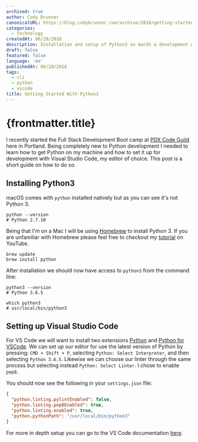 ```yaml
---
archived: true
author: Cody Brunner
canonicalURL: https://blog.codybrunner.com/archive/2018/getting-started-with-python3
categories:
  - technology
createdAt: 06/20/2018
description: Installation and setup of Python3 on macOS & development with Visual Studio Code.
draft: false
featured: false
language: 'en'
publishedAt: 06/20/2018
tags:
  - cli
  - python
  - vscode
title: Getting Started With Python3
---
```



# {frontmatter.title}

I recently started the Full Stack Development Boot camp at [PDX Code Guild](https://pdxcodeguild.com/) here in Portland. Being completely new to Python development I needed to learn how to get Python on my machine and how to set it up for development with Visual Studio Code, my editor of choice. This post is a short guide on how to do so.

## Installing Python3

macOS comes with `python` installed natively but as you can see it's not Python 3.

```shell
python --version
# Python 2.7.10
```

Being that I'm on a Mac I will be using [Homebrew](https://brew.sh/) to install Python 3. If you are unfamiliar with Homebrew please feel free to checkout my [tutorial](https://youtu.be/71LqoDuVMBw) on YouTube.

```shell
brew update
brew install python
```

After installation we should now have access to `python3` from the command line:

```shell
python3 --version
# Python 3.6.5

which python3
# usr/local/bin/python3
```

## Setting up Visual Studio Code

For VS Code we will want to install two extensions [Python](https://marketplace.visualstudio.com/items?itemName=ms-python.python#review-details) and [Python for VSCode](https://marketplace.visualstudio.com/items?itemName=tht13.python#review-details). We can set up our editor for use the latest version of Python by pressing: `CMD + Shift + P`, selecting `Python: Select Interpreter`, and then selecting `Python 3.6.5`. Likewise we can choose our linter through the same process but selecting instead `Python: Select Linter`. I chose to enable `pep8`.

You should now see the following in your `settings.json` file:

```json:settings.json
{
  "python.linting.pylintEnabled": false,
  "python.linting.pep8Enabled": true,
  "python.linting.enabled": true,
  "python.pythonPath": "/usr/local/bin/python3"
}
```

For more in depth setup you can go to the VS Code documentation [here](https://code.visualstudio.com/docs/languages/python).

<Signature />
